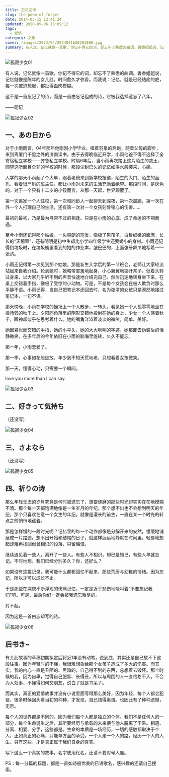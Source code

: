 ```yaml
---
title: 忘却之诗
slug: the-poem-of-forget
date: 2014-03-15 12:41:24
updated: 2020-09-06 13:09:12
tags:
  - 爱情
category: 文章
cover: /images/2024/04/2024041620281800.jpg
summary: 有人说，记忆就像一首歌，你记不得它的词，却忘不了熟悉的曲调。香香姐姐说，记忆就像是陈年的女儿红，时间愈久才弥香。而我说：记忆，就是已经结痂的疤，每一次被迫想起，都扯得血肉模糊。
---
```


![孤寂少女01](/images/2024/04/2024041620352400.jpg)

有人说，记忆就像一首歌，你记不得它的词，却忘不了熟悉的曲调。香香姐姐说，记忆就像是陈年的女儿红，时间愈久才弥香。而我说：记忆，就是已经结痂的疤，每一次被迫想起，都扯得血肉模糊。

这不是一首忘记了的诗，而是一首由忘记组成的诗，它被我选择遗忘了八年。

——题记

![孤寂少女02](/images/2024/04/2024041620334700.jpg)

<MusicPlayer netease={1931996453} />

## 一、あの日から

对于小雨而言，04年那年他刚刚小学毕业，唱着羽泉的奔跑，随着父母的脚步，来到离厦门千里之外的济南读书。由于去得晚临近开学，小雨他爸不得不选择了全寄宿私立学校——齐鲁私立学校。时隔6年后，当小雨再次踏上这片陌生的故土，回望这所面目全非的学校的时候，那段尘封已久的记忆如洪水般袭来，心痛。

入学的那天小雨起了个大早，跟着老爸来到新学校报道，陌生的大门、陌生的面孔、看着很严厉的班主任，都让小雨对未来的生活充满着绝望。那段时间，是灰色的。对于一个只有十二岁的小孩而言，从那一天起，世界颠覆了。

第一次离家一个人住校，第一次和同龄人一起聊天到深夜，第一次晨跑，第一次在外一个人打理自己的生活，还有第一次对一个女孩刻骨铭心的伤害……

最初的最初，乃是最为寻常不过的相逢。只是在小雨的心底，成了命运的不期而遇。

至今小雨还记得那个姑娘，一头爽朗的短发，像极了男孩子，白皙细嫩的面庞，长长的“天鹅颈”，还有明明是初中生却比小学四年级学生还要娇小的身材。小雨还记得倒垃圾时，在垃圾桶里看到的她的作业本，皱巴巴的，上面张牙舞爪地写着——张清。

小雨还记得第一次见到那个姑娘，那是新生入学后的第一节班会，老师让大家轮流站起来自我介绍。轮到她时，她略带害羞地起身，小心翼翼地挪开凳子，低着头转过身来，以大家几乎听不到的声音快速地介绍完自己。然后迅速地转身坐下来，在桌上交错着手指，像极了受惊的小动物。可是，不是每个女孩会在被人欺负时那么平静不语。小雨记得，当自己把笔记本还回去时，名为张清的女孩只是漠然地接过笔记本，一句不语。

那天傍晚，小雨在学校的操场上一个人散步，一转头，看见她一个人孤零零地坐在操场旁的秋千上。夕阳同角落里的阴影交错地投射在她的身上，少女一个人荡着秋千，眼神却似乎在思考着什么。她的嘴角洋溢着淡淡的微笑，简单、美好。

她因紧张而交错的手指，她的小平头，她的大大咧咧的字迹，她那卸去伪装后的恬静微笑，在多年后的今年依旧在小雨的脑海里旋转，久久不能忘。

那一年，小雨恋爱了。

那一季，心事如花般绽放，年少到不知天荒地老，只想看着女孩微笑。

那一天，懂得心动，只需要一个瞬间。

love you more than I can say.

![孤寂少女03](/images/2024/04/2024041620355700.jpg)

<MusicPlayer netease={571339572} />

## 二、好きって気持ち

（还没写）

![孤寂少女04](/images/2024/04/2024041620384100.jpg)

<MusicPlayer netease={22638663} />

## 三、さよなら

（还没写）

![孤寂少女05](/images/2024/04/2024041620373800.jpg)

<MusicPlayer netease={22711517} />

## 四、祈りの诗

那么年轻无虑的岁月究竟是何时被遗忘了，想要琢磨的那些时光却实实在在地模糊不清。那个每一天都饱满地像是一生岁月的年纪，那个想不出也不会想到明天的年纪，那个只喜欢在意一个女生的年纪。就像是漫长的前生，一直在某一个时光的转点之前悄悄地藏着。

那是怎样慢的一段时光呢？记忆里的每一个动作都像是分解开来的安然，缓缓地铺展成一片路途。想不出开始和结尾的日子，就这样远远地静默在时间里，轻易地想起却难再找回似曾相识的段落，只留悔恨。

继续遇见着一些人，离开了一些人。有些人不相识，却已是知己，有些人早就忘记。不时地想，我们已经分别多久？你，还好么？

如果没有这篇记录，我可能什么都都回忆不起来，那些荒唐与幼稚的情绪。因为忘记，所以才可以成长不止。

于是那些在深夜不断浮现的伤痛记忆，一定是近乎悲伤地嚎叫着“不要忘记我们”吧。可是，最后你们一定会被我遗忘殆尽的。

对不起。

因为这是一首由忘却写的诗。

![孤寂少女06](/images/2024/04/2024041620364900.jpg)

<MusicPlayer netease={1958786696} />

## 后书き~

有关此故事的草稿初期拟定后将近1年没有动笔，说到底，其实还是自己放不下这段往事。因为年轻时的不懂，我很难想象给那个女孩子造成了多大的伤害。而其实，我的内心一直是丑陋的、黑暗的，自己得不到的东西，总想着去毁坏。那个时候的我，因为自卑，觉得自己肥胖、长得丑，所以与周围的人一直格格不入。不会为人处事，不懂得如何交朋友，说白了就是书呆子。

而其实，真正的爱情故事并没有小说里面写得那么美好，因为年轻，每个人都会犯错，很多时候回头看当初的种种，才发现，自己错得离谱。也因此有了种种遗憾，无奈。

每个人的世界都是不同的，因为我们每个人都是独立的个体。我们不是任何人的一部分，每个生命诞生之后，其所要经历与承载的未来便与他人脱离了干系。相遇、分离、相爱、分手，这些都是。生命的本质是一场经历，一切的感触都取决于个人，正如真正的心痛，只能单方面的承受。一个人走一个人的路，经历一个人的人生。只有这些，才是真正属于我们自身的真实。

写下这么一个真实的故事，名字使用化名，还请不要对号入座。

PS：每一分篇的标题，都是一首如诗般优美的日语歌名，感兴趣的还请自己搜索。
